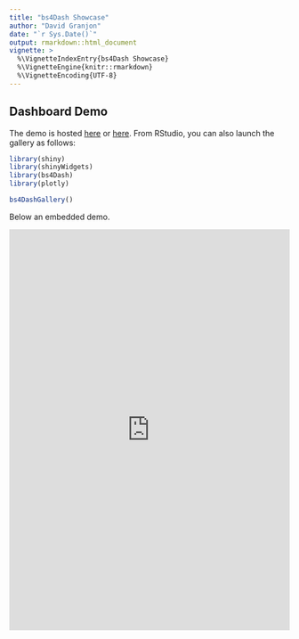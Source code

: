 ```yaml
---
title: "bs4Dash Showcase"
author: "David Granjon"
date: "`r Sys.Date()`"
output: rmarkdown::html_document
vignette: >
  %\VignetteIndexEntry{bs4Dash Showcase}
  %\VignetteEngine{knitr::rmarkdown}
  %\VignetteEncoding{UTF-8}
---
```


## Dashboard Demo

The demo is hosted [here](http://130.60.24.205/bs4Dash/showcase/classic) or 
[here](http://130.60.24.205/bs4Dash/showcase/old_school).
From RStudio, you can also launch the gallery as follows:
```r
library(shiny)
library(shinyWidgets)
library(bs4Dash)
library(plotly)

bs4DashGallery()
```

Below an embedded demo.

<iframe src="http://130.60.24.205/bs4Dash/showcase/classic" width="100%" height="720px" frameBorder="0">

## Demo code

Below is the code of the showcase:

```r
library(shiny)
library(fontawesome)
library(shinyWidgets)
library(bs4Dash)
library(plotly)

# plot 2
x <- seq(-2 * pi, 2 * pi, length.out = 1000)
df <- data.frame(x, y1 = sin(x), y2 = cos(x))

# plot 3
x <- rnorm(200)
y <- rnorm(200)

shiny::shinyApp(
  ui = bs4DashPage(
    navbar = bs4DashNavbar(
      status = "white",
      "I can write text in the navbar!",
      rightUi = bs4DropdownMenu(
        show = TRUE,
        labelText = "!",
        status = "danger",
        src = "http://www.google.fr",
        bs4DropdownMenuItem(
          text = "message 1",
          date = "today"
        ),
        bs4DropdownMenuItem(
          text = "message 2",
          date = "yesterday"
        )
      )
    ),
    sidebar = bs4DashSidebar(
      skin = "light",
      status = "primary",
      title = "bs4Dash",
      brandColor = "primary",
      url = "http://www.google.fr",
      src = "https://adminlte.io/themes/AdminLTE/dist/img/user2-160x160.jpg",
      elevation = 3,
      opacity = 0.8,
      bs4SidebarMenu(
        bs4SidebarHeader("Cards"),
        bs4SidebarMenuItem(
          "Basic cards",
          tabName = "cards",
          icon = "sliders"
        ),
        bs4SidebarMenuItem(
          "User cards",
          tabName = "usercards",
          icon = "object-ungroup"
        ),
        bs4SidebarMenuItem(
          "Tab cards",
          tabName = "tabcards",
          icon = "picture-o"
        ),
        bs4SidebarHeader("Boxes"),
        bs4SidebarMenuItem(
          "Basic boxes",
          tabName = "boxes",
          icon = "desktop"
        ),
        bs4SidebarMenuItem(
          "Value/Info boxes",
          tabName = "valueboxes",
          icon = "suitcase"
        ),
        bs4SidebarHeader("BS4 gallery"),
        bs4SidebarMenuItem(
          HTML(
            paste(
              "Gallery 1", 
              bs4Badge(
                "new", 
                position = "right", 
                status = "danger"
              )
            )
          ),
          tabName = "gallery1",
          icon = "paint-brush"
        ),
        bs4SidebarMenuItem(
          HTML(
            paste(
              "Gallery 2", 
              bs4Badge(
                "!", 
                position = "right", 
                status = "success"
              )
            )
          ),
          tabName = "gallery2",
          icon = "map"
        )
      )
    ),
    body = bs4DashBody(
      bs4TabItems(
        bs4TabItem(
          tabName = "cards",
          fluidRow(
            bs4Card(
              title = "Closable card with dropdown", 
              closable = TRUE, 
              width = 6,
              status = "warning", 
              solidHeader = FALSE, 
              collapsible = TRUE,
              labelText = 1,
              labelStatus = "danger",
              labelTooltip = "Hi Bro!",
              dropdownIcon = "wrench",
              dropdownMenu = dropdownItemList(
                dropdownItem(url = "http://www.google.com", name = "Link to google"),
                dropdownItem(url = "#", name = "item 2"),
                dropdownDivider(),
                dropdownItem(url = "#", name = "item 3")
              ),
              plotOutput("plot")
            ),
            bs4Card(
              title = "Closable card with gradient", 
              closable = TRUE, 
              width = 6,
              status = "warning", 
              solidHeader = FALSE, 
              gradientColor = "success",
              collapsible = TRUE,
              plotOutput("distPlot")
            ),
            bs4Card(
              title = "Card with solidHeader and elevation", 
              elevation = 4,
              closable = TRUE, 
              width = 6,
              solidHeader = TRUE, 
              status = "primary",
              collapsible = TRUE,
              plot_ly(z = ~volcano) %>% add_surface()
            )
          )
        ),
        bs4TabItem(
          tabName = "usercards",
          fluidRow(
            bs4UserCard(
              src = "https://adminlte.io/themes/AdminLTE/dist/img/user1-128x128.jpg",
              status = "info",
              title = "User card type 1",
              subtitle = "a subtitle here",
              elevation = 4,
              "Any content here"
            ),
            bs4UserCard(
              type = 2,
              src = "https://adminlte.io/themes/AdminLTE/dist/img/user7-128x128.jpg",
              status = "success",
              imageElevation = 4,
              title = "User card type 2",
              subtitle = "a subtitle here",
              bs4ProgressBar(
                value = 5,
                striped = FALSE,
                status = "info"
              ),
              bs4ProgressBar(
                value = 5,
                striped = TRUE,
                status = "warning",
                width = "20%"
              )
            )
          )
        ),
        bs4TabItem(
          tabName = "tabcards",
          bs4TabCard(
            title = "A card with tabs",
            elevation = 2,
            width = 8,
            bs4TabPanel(
              tabName = "Tab1",
              active = FALSE,
              "A wonderful serenity has taken possession of my entire soul,
              like these sweet mornings of spring which I enjoy with my
              whole heart. I am alone, and feel the charm of existence in
              this spot, which was created for the bliss of souls like mine.
              I am so happy, my dear friend, so absorbed in the exquisite sense
              of mere tranquil existence, that I neglect my talents. I should be
              incapable of drawing a single stroke at the present moment; and yet
              I feel that I never was a greater artist than now"
            ),
            bs4TabPanel(
              tabName = "Tab2",
              active = TRUE,
              "The European languages are members of the same family.
              Their separate existence is a myth. For science, music,
              sport, etc, Europe uses the same vocabulary. The languages
              only differ in their grammar, their pronunciation and their
              most common words. Everyone realizes why a new common
              language would be desirable: one could refuse to pay expensive
              translators. To achieve this, it would be necessary to have
              uniform grammar, pronunciation and more common words. If several
              languages coalesce, the grammar of the resulting language is
              more simple and regular than that of the individual languages."
            ),
            bs4TabPanel(
              tabName = "Tab3",
              active = FALSE,
              "Lorem Ipsum is simply dummy text of the printing and
              typesetting industry. Lorem Ipsum has been the industry's
              standard dummy text ever since the 1500s, when an unknown
              printer took a galley of type and scrambled it to make a
              type specimen book. It has survived not only five centuries,
              but also the leap into electronic typesetting, remaining
              essentially unchanged. It was popularised in the 1960s with
              the release of Letraset sheets containing Lorem Ipsum passages,
              and more recently with desktop publishing software like Aldus
              PageMaker including versions of Lorem Ipsum."
            )
          )
        ),
        bs4TabItem(
          tabName = "valueboxes",
          h4("Value Boxes"),
          fluidRow(
            bs4ValueBox(
              value = 150,
              subtitle = "New orders",
              status = "primary",
              icon = "shopping-cart",
              href = "#"
            ),
            bs4ValueBox(
              elevation = 4,
              value = "53%",
              subtitle = "New orders",
              status = "danger",
              icon = "cogs"
            ),
            bs4ValueBox(
              value = "44",
              subtitle = "User Registrations",
              status = "warning",
              icon = "sliders"
            ),
            bs4ValueBox(
              value = "53%",
              subtitle = "Bounce rate",
              status = "success",
              icon = "database"
            )
          ),
          h4("Info Boxes"),
          fluidRow(
            bs4InfoBox(
              title = "Messages",
              value = 1410,
              icon = "envelope"
            ),
            bs4InfoBox(
              title = "Bookmarks",
              status = "info",
              value = 240,
              icon = "bookmark"
            ),
            bs4InfoBox(
              title = "Comments",
              gradientColor = "danger",
              value = 41410,
              icon = "comments"
            )
          )
        ),
        bs4TabItem(
          tabName = "boxes",
          fluidRow(
            bs4Box(
              height = "600px",
              title = "Box 1",
              plotlyOutput("plot2")
            ),
            bs4Box(
              height = "600px",
              title = "Box 2",
              plotlyOutput("plot3")
            )
          )
        ),
        bs4TabItem(
          tabName = "gallery1",
          fluidRow(
            bs4Card(
              title = "Accordions",
              footer = tagList(
                h4("There is an accordion in the footer!"),
                bs4Accordion(
                  bs4AccordionItem(
                    id = "item1",
                    title = "Item 1", 
                    status = "danger",
                    "Anim pariatur cliche reprehenderit, enim 
                    eiusmod high life accusamus terry richardson ad 
                    squid. 3 wolf moon officia aute, non cupidatat 
                    skateboard dolor brunch. Food truck quinoa nesciunt 
                    laborum eiusmod. Brunch 3 wolf moon tempor, sunt 
                    aliqua put a bird on it squid single-origin coffee 
                    nulla assumenda shoreditch et. Nihil anim keffiyeh 
                    helvetica, craft beer labore wes anderson cred 
                    nesciunt sapiente ea proident. Ad vegan excepteur 
                    butcher vice lomo. Leggings occaecat craft beer farm-to-table, 
                    raw denim aesthetic synth nesciunt you probably haven't 
                    heard of them accusamus labore sustainable VHS"
                  ),
                  bs4AccordionItem(
                    id = "item2",
                    title = "Item 2", 
                    status = "warning",
                    "Anim pariatur cliche reprehenderit, enim 
                    eiusmod high life accusamus terry richardson ad 
                    squid. 3 wolf moon officia aute, non cupidatat 
                    skateboard dolor brunch. Food truck quinoa nesciunt 
                    laborum eiusmod. Brunch 3 wolf moon tempor, sunt 
                    aliqua put a bird on it squid single-origin coffee 
                    nulla assumenda shoreditch et. Nihil anim keffiyeh 
                    helvetica, craft beer labore wes anderson cred 
                    nesciunt sapiente ea proident. Ad vegan excepteur 
                    butcher vice lomo. Leggings occaecat craft beer farm-to-table, 
                    raw denim aesthetic synth nesciunt you probably haven't 
                    heard of them accusamus labore sustainable VHS"
                  )
                )
              )
            ),
            bs4Card(
              title = "Carousel",
              bs4Carousel(
                id = "mycarousel",
                width = 12,
                bs4CarouselItem(
                  active = TRUE,
                  src = "http://placehold.it/900x500/39CCCC/ffffff&text=I+Love+Bootstrap"
                ),
                bs4CarouselItem(
                  active = FALSE,
                  src = "http://placehold.it/900x500/3c8dbc/ffffff&text=I+Love+Bootstrap"
                ),
                bs4CarouselItem(
                  active = FALSE,
                  src = "http://placehold.it/900x500/f39c12/ffffff&text=I+Love+Bootstrap"
                )
              )
            )
          ),
          fluidRow(
            bs4Card(
              title = "Progress bars",
              footer = tagList(
                bs4ProgressBar(
                  value = 5,
                  striped = FALSE,
                  status = "info"
                ),
                bs4ProgressBar(
                  value = 5,
                  striped = TRUE,
                  status = "warning",
                  width = "20%"
                )
              ),
              bs4ProgressBar(
                value = 80,
                vertical = TRUE,
                status = "success"
              ),
              bs4ProgressBar(
                value = 100,
                vertical = TRUE,
                striped = TRUE,
                status = "danger",
                height = "80%"
              )
            ),
            bs4Card(
              title = "Alerts",
              elevation = 4,
              bs4Alert(
                title = "Be Careful!",
                status = "danger",
                closable = TRUE,
                width = 12,
                "Danger alert preview. This alert is dismissable. 
                A wonderful serenity has taken possession of my entire soul, 
                like these sweet mornings of spring which 
                I enjoy with my whole heart."
              )
            )
          ),
          fluidRow(
            bs4Card(
              title = "Callouts",
              bs4Callout(
                title = "I am a danger callout!",
                elevation = 4,
                status = "danger",
                width = 12,
                "There is a problem that we need to fix. 
                A wonderful serenity has taken possession of 
                my entire soul, like these sweet mornings of 
                spring which I enjoy with my whole heart."
              )
            ),
            bs4Card(
              title = "Loading State",
              bs4Loading()
            )
          ),
          fluidRow(
            bs4Card(
              title = "Timeline",
              bs4Timeline(
                width = 12,
                reversed = TRUE,
                bs4TimelineEnd(status = "danger"),
                bs4TimelineLabel("10 Feb. 2014", status = "info"),
                bs4TimelineItem(
                  elevation = 4, 
                  title = "Item 1",
                  icon = "gears",
                  status = "success",
                  time = "now",
                  footer = "Here is the footer",
                  "This is the body"
                ),
                bs4TimelineItem(
                  title = "Item 2",
                  border = FALSE
                ),
                bs4TimelineLabel("3 Jan. 2014", status = "primary"),
                bs4TimelineItem(
                  elevation = 2,
                  title = "Item 3",
                  icon = "paint-brush",
                  status = "warning",
                  bs4TimelineItemMedia(src = "http://placehold.it/150x100"),
                  bs4TimelineItemMedia(src = "http://placehold.it/150x100")
                ),
                bs4TimelineStart(status = "danger")
              )
            ),
            bs4Timeline(
              width = 6,
              bs4TimelineEnd(status = "danger"),
              bs4TimelineLabel("10 Feb. 2014", status = "info"),
              bs4TimelineItem(
                elevation = 4, 
                title = "Item 1",
                icon = "gears",
                status = "success",
                time = "now",
                footer = "Here is the footer",
                "This is the body"
              ),
              bs4TimelineItem(
                title = "Item 2",
                border = FALSE
              ),
              bs4TimelineLabel("3 Jan. 2014", status = "primary"),
              bs4TimelineItem(
                elevation = 2,
                title = "Item 3",
                icon = "paint-brush",
                status = "warning",
                bs4TimelineItemMedia(src = "http://placehold.it/150x100"),
                bs4TimelineItemMedia(src = "http://placehold.it/150x100")
              ),
              bs4TimelineStart(status = "danger")
            )
          ),
          fluidRow(
            bs4Card(
              title = "Stars",
              bs4Stars(grade = 5),
              bs4Stars(grade = 5, status = "success"),
              bs4Stars(grade = 1, status = "danger"),
              bs4Stars(grade = 3, status = "info")
            )
          )
        ),
        bs4TabItem(
          tabName = "gallery2",
          bs4Jumbotron(
            title = "I am a Jumbotron!",
            lead = "This is a simple hero unit, a simple jumbotron-style 
                    component for calling extra attention to featured 
                    content or information.",
            "It uses utility classes for typography and spacing 
            to space content out within the larger container.",
            status = "primary",
            href = "http://www.google.fr"
          ),
          
          br(),
          
          h4("Rounded Badges"),
          fluidRow(
            bs4Badge(status = "secondary", "blabla", rounded = TRUE),
            bs4Badge(status = "dark", "blabla", rounded = TRUE)
          ),
          
          br(),
          
          h4("BS4 list group"),
          fluidRow(
            bs4ListGroup(
              bs4ListGroupItem(
                type = "basic",
                "Cras justo odio"
              ),
              bs4ListGroupItem(
                type = "basic",
                "Dapibus ac facilisis in"
              ),
              bs4ListGroupItem(
                type = "basic",
                "Morbi leo risus"
              )
            ),
            bs4ListGroup(
              bs4ListGroupItem(
                "Cras justo odio",
                active = TRUE, 
                disabled = FALSE, 
                type = "action",
                src = "http://www.google.fr"
              ),
              bs4ListGroupItem(
                active = FALSE, 
                disabled = FALSE, 
                type = "action",
                "Dapibus ac facilisis in",
                src = "http://www.google.fr"
              ),
              bs4ListGroupItem(
                "Morbi leo risus",
                active = FALSE, 
                disabled = TRUE, 
                type = "action",
                src = "http://www.google.fr"
              )
            ),
            bs4ListGroup(
              bs4ListGroupItem(
                "Donec id elit non mi porta gravida at eget metus. 
                Maecenas sed diam eget risus varius blandit.",
                active = TRUE, 
                disabled = FALSE, 
                type = "heading",
                title = "List group item heading", 
                subtitle = "3 days ago", 
                footer = "Donec id elit non mi porta."
              ),
              bs4ListGroupItem(
                "Donec id elit non mi porta gravida at eget metus. 
                Maecenas sed diam eget risus varius blandit.",
                active = FALSE, 
                disabled = FALSE, 
                type = "heading",
                title = "List group item heading", 
                subtitle = "3 days ago", 
                footer = "Donec id elit non mi porta."
              )
            )
          )
        )
      )
    ),
    controlbar = bs4DashControlbar(
      skin = "light",
      title = "My right sidebar",
      setSliderColor(sliderId = 1, "black"),
      sliderInput("obs", "Number of observations:",
                  min = 0, max = 1000, value = 500
      ),
      column(
        width = 12,
        align = "center",
        radioButtons(
          "dist", 
          "Distribution type:",
          c("Normal" = "norm",
            "Uniform" = "unif",
            "Log-normal" = "lnorm",
            "Exponential" = "exp")
        )
      )
    ),
    footer = bs4DashFooter(
      copyrights = "@DivadNojnarg",
      right_text = "2018"
    ),
    title = "bs4Dash Showcase"
  ),
  server = function(input, output) {
    
    output$plot <- renderPlot({
      hist(rnorm(input$obs))
    })
    
    output$distPlot <- renderPlot({
      dist <- switch(input$dist,
                     norm = rnorm,
                     unif = runif,
                     lnorm = rlnorm,
                     exp = rexp,
                     rnorm)
      
      hist(dist(500))
    })
    
    output$plot2 <- renderPlotly({
      p <- plot_ly(df, x = ~x) %>%
        add_lines(y = ~y1, name = "A") %>%
        add_lines(y = ~y2, name = "B", visible = F) %>%
        layout(
          xaxis = list(domain = c(0.1, 1)),
          yaxis = list(title = "y"),
          updatemenus = list(
            list(
              y = 0.8,
              buttons = list(
                
                list(method = "restyle",
                     args = list("line.color", "blue"),
                     label = "Blue"),
                
                list(method = "restyle",
                     args = list("line.color", "red"),
                     label = "Red"))),
            
            list(
              y = 0.7,
              buttons = list(
                list(method = "restyle",
                     args = list("visible", list(TRUE, FALSE)),
                     label = "Sin"),
                
                list(method = "restyle",
                     args = list("visible", list(FALSE, TRUE)),
                     label = "Cos")))
          )
        )
    })
    
    output$plot3 <- renderPlotly({
      s <- subplot(
        plot_ly(x = x, type = "histogram"),
        plotly_empty(),
        plot_ly(x = x, y = y, type = "histogram2dcontour"),
        plot_ly(y = y, type = "histogram"),
        nrows = 2, heights = c(0.2, 0.8), widths = c(0.8, 0.2), margin = 0,
        shareX = TRUE, shareY = TRUE, titleX = FALSE, titleY = FALSE
      )
      p <- layout(s, showlegend = FALSE)
    })
    
  }
)
```
